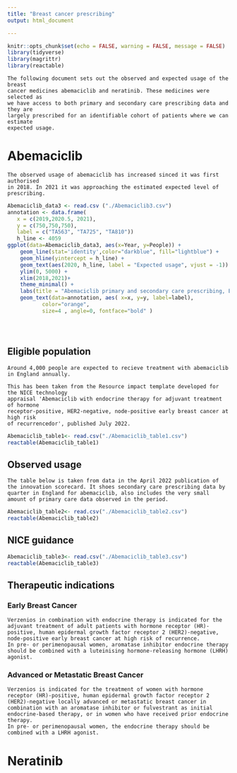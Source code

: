 ```yaml
---
title: "Breast cancer prescribing"
output: html_document

---
```


```r
knitr::opts_chunk$set(echo = FALSE, warning = FALSE, message = FALSE)
library(tidyverse)
library(magrittr)
library(reactable)

```






```
The following document sets out the observed and expected usage of the breast 
cancer medicines abemaciclib and neratinib. These medicines were selected as 
we have access to both primary and secondary care prescribing data and they are 
largely prescribed for an identifiable cohort of patients where we can estimate 
expected usage. 

```

# Abemaciclib


```
The observed usage of abemaciclib has increased sinced it was first authorised 
in 2018. In 2021 it was approaching the estimated expected level of prescribing. 

```


```r
Abemaciclib_data3 <- read.csv ("./Abemaciclib3.csv")
annotation <- data.frame(
   x = c(2019,2020.5, 2021),
   y = c(750,750,750),
   label = c("TA563", "TA725", "TA810"))
   h_line <- 4059
ggplot(data=Abemaciclib_data3, aes(x=Year, y=People)) +
    geom_line(stat='identity',color="darkblue", fill="lightblue") +
    geom_hline(yintercept = h_line) +
    geom_text(aes(2020, h_line, label = "Expected usage", vjust = -1)) +
    ylim(0, 5000) +
    xlim(2018,2021)+
    theme_minimal() +
    labs(title = "Abemaciclib primary and secondary care prescribing, England, 2018-2021") +
    geom_text(data=annotation, aes( x=x, y=y, label=label),                 
           color="orange", 
           size=4 , angle=0, fontface="bold" )





```

## Eligible population 

```
Around 4,000 people are expected to recieve treatment with abemaciclib in England annually.

This has been taken from the Resource impact template developed for the NICE technology 
appraisal 'Abemaciclib with endocrine therapy for adjuvant treatment of hormone 
receptor-positive, HER2-negative, node-positive early breast cancer at high risk 
of recurrencedor', published July 2022. 
```
```r
Abemaciclib_table1<- read.csv("./Abemaciclib_table1.csv")
reactable(Abemaciclib_table1)
```

## Observed usage
```
The table below is taken from data in the April 2022 publication of the innovation scorecard. It shoes secondary care prescribing data by quarter in England for abemaciclib, also includes the very small amount of primary care data observed in the period. 
```

```r
Abemaciclib_table2<- read.csv("./Abemaciclib_table2.csv")
reactable(Abemaciclib_table2)
```
## NICE guidance

```r
Abemaciclib_table3<- read.csv("./Abemaciclib_table3.csv")
reactable(Abemaciclib_table3)
```
## Therapeutic indications 

### Early Breast Cancer

```
Verzenios in combination with endocrine therapy is indicated for the adjuvant treatment of adult patients with hormone receptor (HR)-positive, human epidermal growth factor receptor 2 (HER2)-negative, node-positive early breast cancer at high risk of recurrence.
In pre- or perimenopausal women, aromatase inhibitor endocrine therapy should be combined with a luteinising hormone-releasing hormone (LHRH) agonist.
```

### Advanced or Metastatic Breast Cancer
```
Verzenios is indicated for the treatment of women with hormone receptor (HR)-positive, human epidermal growth factor receptor 2 (HER2)-negative locally advanced or metastatic breast cancer in combination with an aromatase inhibitor or fulvestrant as initial endocrine-based therapy, or in women who have received prior endocrine therapy.
In pre- or perimenopausal women, the endocrine therapy should be combined with a LHRH agonist.

```

# Neratinib




